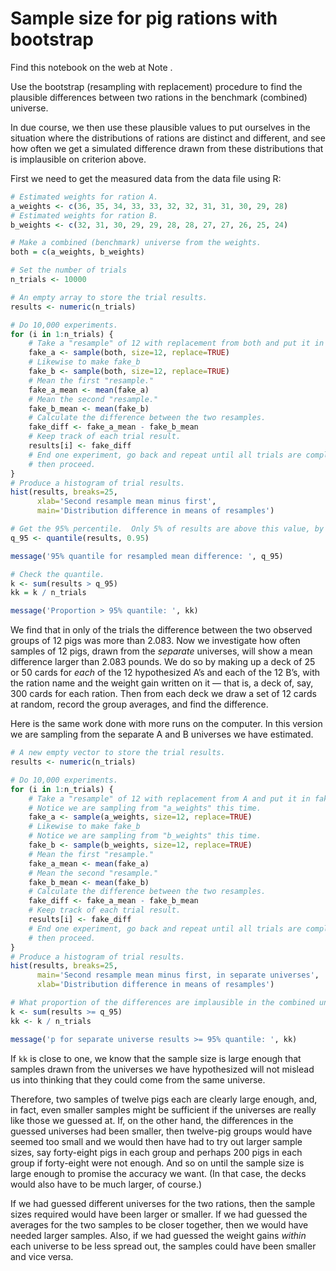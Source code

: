 # Sample size for pig rations with bootstrap


Find this notebook on the web at Note .

Use the bootstrap (resampling with replacement) procedure to find the
plausible differences between two rations in the benchmark (combined)
universe.

In due course, we then use these plausible values to put ourselves in
the situation where the distributions of rations are distinct and
different, and see how often we get a simulated difference drawn from
these distributions that is implausible on criterion above.

First we need to get the measured data from the data file using R:

```r
# Estimated weights for ration A.
a_weights <- c(36, 35, 34, 33, 33, 32, 32, 31, 31, 30, 29, 28)
# Estimated weights for ration B.
b_weights <- c(32, 31, 30, 29, 29, 28, 28, 27, 27, 26, 25, 24)

# Make a combined (benchmark) universe from the weights.
both = c(a_weights, b_weights)

# Set the number of trials
n_trials <- 10000

# An empty array to store the trial results.
results <- numeric(n_trials)

# Do 10,000 experiments.
for (i in 1:n_trials) {
    # Take a "resample" of 12 with replacement from both and put it in fake_a
    fake_a <- sample(both, size=12, replace=TRUE)
    # Likewise to make fake_b
    fake_b <- sample(both, size=12, replace=TRUE)
    # Mean the first "resample."
    fake_a_mean <- mean(fake_a)
    # Mean the second "resample."
    fake_b_mean <- mean(fake_b)
    # Calculate the difference between the two resamples.
    fake_diff <- fake_a_mean - fake_b_mean
    # Keep track of each trial result.
    results[i] <- fake_diff
    # End one experiment, go back and repeat until all trials are complete,
    # then proceed.
}
# Produce a histogram of trial results.
hist(results, breaks=25,
      xlab='Second resample mean minus first',
      main='Distribution difference in means of resamples')

# Get the 95% percentile.  Only 5% of results are above this value, by chance.
q_95 <- quantile(results, 0.95)

message('95% quantile for resampled mean difference: ', q_95)
```

```r
# Check the quantile.
k <- sum(results > q_95)
kk = k / n_trials

message('Proportion > 95% quantile: ', kk)
```

We find that in only of the trials the difference between the two
observed groups of 12 pigs was more than 2.083. Now we investigate how
often samples of 12 pigs, drawn from the *separate* universes, will show
a mean difference larger than 2.083 pounds. We do so by making up a deck
of 25 or 50 cards for *each* of the 12 hypothesized A’s and each of the
12 B’s, with the ration name and the weight gain written on it — that
is, a deck of, say, 300 cards for each ration. Then from each deck we
draw a set of 12 cards at random, record the group averages, and find
the difference.

Here is the same work done with more runs on the computer. In this
version we are sampling from the separate A and B universes we have
estimated.

```r
# A new empty vector to store the trial results.
results <- numeric(n_trials)

# Do 10,000 experiments.
for (i in 1:n_trials) {
    # Take a "resample" of 12 with replacement from A and put it in fake_a.
    # Notice we are sampling from "a_weights" this time.
    fake_a <- sample(a_weights, size=12, replace=TRUE)
    # Likewise to make fake_b
    # Notice we are sampling from "b_weights" this time.
    fake_b <- sample(b_weights, size=12, replace=TRUE)
    # Mean the first "resample."
    fake_a_mean <- mean(fake_a)
    # Mean the second "resample."
    fake_b_mean <- mean(fake_b)
    # Calculate the difference between the two resamples.
    fake_diff <- fake_a_mean - fake_b_mean
    # Keep track of each trial result.
    results[i] <- fake_diff
    # End one experiment, go back and repeat until all trials are complete,
    # then proceed.
}
# Produce a histogram of trial results.
hist(results, breaks=25,
      main='Second resample mean minus first, in separate universes',
      xlab='Distribution difference in means of resamples')

# What proportion of the differences are implausible in the combined universe?
k <- sum(results >= q_95)
kk <- k / n_trials

message('p for separate universe results >= 95% quantile: ', kk)
```

If `kk` is close to one, we know that the sample size is large enough
that samples drawn from the universes we have hypothesized will not
mislead us into thinking that they could come from the same universe.

Therefore, two samples of twelve pigs each are clearly large enough,
and, in fact, even smaller samples might be sufficient if the universes
are really like those we guessed at. If, on the other hand, the
differences in the guessed universes had been smaller, then twelve-pig
groups would have seemed too small and we would then have had to try out
larger sample sizes, say forty-eight pigs in each group and perhaps 200
pigs in each group if forty-eight were not enough. And so on until the
sample size is large enough to promise the accuracy we want. (In that
case, the decks would also have to be much larger, of course.)

If we had guessed different universes for the two rations, then the
sample sizes required would have been larger or smaller. If we had
guessed the averages for the two samples to be closer together, then we
would have needed larger samples. Also, if we had guessed the weight
gains *within* each universe to be less spread out, the samples could
have been smaller and vice versa.
